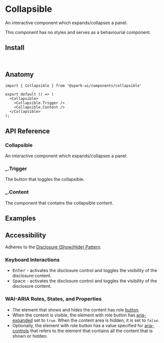 


<Meta of={stories} />

# Collapsible

An interactive component which expands/collapses a panel.

This component has no styles and serves as a behaviourial component.

<Canvas of={stories.Default} />

## Install

```sh
npm install @spark-ui/components
```

## Anatomy

```tsx
import { Collapsible } from '@spark-ui/components/collapsible'

export default () => (
  <Collapsible>
    <Collapsible.Trigger />
    <Collapsible.Content />
  </Collapsible>
);
```

## API Reference

### Collapsible

An interactive component which expands/collapses a panel.

<ArgTypes of={Collapsible} />

### _.Trigger

The button that toggles the collapsible.

<ArgTypes of={Collapsible.Trigger} />

### _.Content

The component that contains the collapsible content.

<ArgTypes of={Collapsible.Content} />



## Examples

## Accessibility

<A11yReport of="collapsible" />

Adheres to the [Disclosure (Show/Hide) Pattern](https://www.w3.org/WAI/ARIA/apg/patterns/disclosure/).

### Keyboard Interactions

- <Kbd>Enter</Kbd> - activates the disclosure control and toggles the visibility of the disclosure
  content.
- <Kbd>Space</Kbd> - activates the disclosure control and toggles the visibility of the disclosure
  content.

### WAI-ARIA Roles, States, and Properties

- The element that shows and hides the content has role [button](https://w3c.github.io/aria/#button).
- When the content is visible, the element with role button has [aria-expanded](https://w3c.github.io/aria/#aria-expanded) set to `true`. When the content area is hidden, it is set to `false`.
- Optionally, the element with role button has a value specified for [aria-controls](https://w3c.github.io/aria/#aria-controls) that refers to the element that contains all the content that is shown or hidden.
